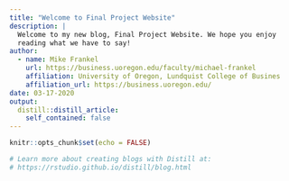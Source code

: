 ```yaml
---
title: "Welcome to Final Project Website"
description: |
  Welcome to my new blog, Final Project Website. We hope you enjoy 
  reading what we have to say!
author:
  - name: Mike Frankel 
    url: https://business.uoregon.edu/faculty/michael-frankel
    affiliation: University of Oregon, Lundquist College of Busines
    affiliation_url: https://business.uoregon.edu/
date: 03-17-2020
output:
  distill::distill_article:
    self_contained: false
---
```


```r
knitr::opts_chunk$set(echo = FALSE)

# Learn more about creating blogs with Distill at:
# https://rstudio.github.io/distill/blog.html

```



